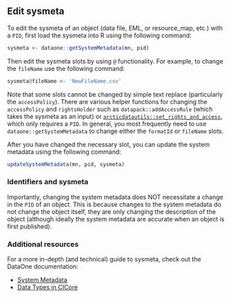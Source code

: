 ## Edit sysmeta

To edit the sysmeta of an object (data file, EML, or resource_map, etc.) with a `PID`, first load the sysmeta into R using the following command:

```r
sysmeta <- dataone::getSystemMetadata(mn, pid)
```

Then edit the sysmeta slots by using `@` functionality. For example, to change the `fileName` use the following command:

```r
sysmeta@fileName <- 'NewFileName.csv'
```

Note that some slots cannot be changed by simple text replace (particularly the `accessPolicy`). There are various helper functions for changing the `accessPolicy` and `rightsHolder` such as `datapack::addAccessRule` (which takes the sysmeta as an input) or [`arcticdatautils::set_rights_and_access`](#set-rights-and-access), which only requires a `PID`. In general, you most frequently need to use `dataone::getSystemMetadata` to change either the `formatId` or `fileName` slots.

After you have changed the necessary slot, you can update the system metadata using the following command:

```r
updateSystemMetadata(mn, pid, sysmeta)
```

### Identifiers and sysmeta

Importantly, changing the system metadata does NOT necessitate a change in the `PID` of an object. This is because changes to the system metadata do not change the object itself, they are only changing the description of the object (although ideally the system metadata are accurate when an object is first published). 

### Additional resources

For a more in-depth (and technical) guide to sysmeta, check out the DataOne documentation: 

- [System Metadata](https://releases.dataone.org/online/api-documentation-v2.0.1/design/SystemMetadata.html)
- [Data Types in CICore](https://releases.dataone.org/online/api-documentation-v2.0.1/apis/Types2.html)
